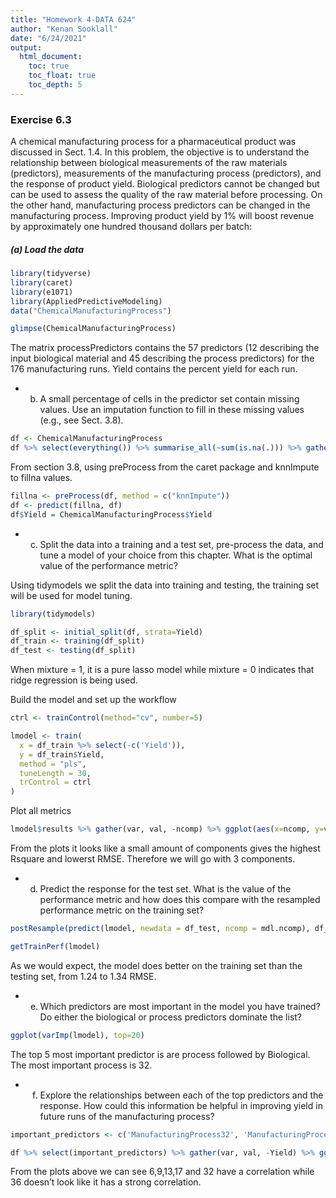 ```yaml
---
title: "Homework 4-DATA 624"
author: "Kenan Sooklall"
date: "6/24/2021"
output:
  html_document:
    toc: true
    toc_float: true
    toc_depth: 5
---
```


### Exercise 6.3

A chemical manufacturing process for a pharmaceutical product was discussed in Sect. 1.4. In this problem, the objective is to understand the relationship between biological measurements of the raw materials (predictors), measurements of the manufacturing process (predictors), and the response of product yield. Biological predictors cannot be changed but can be used to assess the quality of the raw material before processing. On the other hand, manufacturing process predictors can be changed in the manufacturing process. Improving product yield by 1% will boost revenue by approximately one hundred thousand dollars per batch:

##### (a) Load the data

```r
library(tidyverse)
library(caret)
library(e1071)
library(AppliedPredictiveModeling)
data("ChemicalManufacturingProcess")

glimpse(ChemicalManufacturingProcess)
```

The matrix processPredictors contains the 57 predictors (12 describing the input biological material and 45 describing the process predictors) for the 176 manufacturing runs. Yield contains the percent yield for each run.

 - b. A small percentage of cells in the predictor set contain missing values. Use an imputation function to fill in these missing values (e.g., see Sect. 3.8).

```r
df <- ChemicalManufacturingProcess
df %>% select(everything()) %>% summarise_all(~sum(is.na(.))) %>% gather(var, val) %>% filter(val > 0) %>% ggplot(aes(x=var, y=val)) + geom_col() + coord_flip()
```

From section 3.8, using preProcess from the caret package and knnImpute to fillna values.

```r
fillna <- preProcess(df, method = c("knnImpute"))
df <- predict(fillna, df)
df$Yield = ChemicalManufacturingProcess$Yield
```

 - c. Split the data into a training and a test set, pre-process the data, and tune a model of your choice from this chapter. What is the optimal value of the performance metric?
 
 Using tidymodels we split the data into training and testing, the training set will be used for model tuning.

```r
library(tidymodels)

df_split <- initial_split(df, strata=Yield)
df_train <- training(df_split)
df_test <- testing(df_split)
```

 When mixture = 1, it is a pure lasso model while mixture = 0 indicates that ridge regression is being used.

Build the model and set up the workflow

```r
ctrl <- trainControl(method="cv", number=5)

lmodel <- train(
  x = df_train %>% select(-c('Yield')),
  y = df_train$Yield,
  method = "pls",
  tuneLength = 30,
  trControl = ctrl
)
```

Plot all metrics

```r
lmodel$results %>% gather(var, val, -ncomp) %>% ggplot(aes(x=ncomp, y=val)) + geom_line() + facet_wrap(~var, scales='free')
```

From the plots it looks like a small amount of components gives the highest Rsquare and lowerst RMSE. Therefore we will go with 3 components.

 - d. Predict the response for the test set. What is the value of the performance metric and how does this compare with the resampled performance metric on the training set?

```r
postResample(predict(lmodel, newdata = df_test, ncomp = mdl.ncomp), df_test$Yield)
```

```r
getTrainPerf(lmodel)
```

As we would expect, the model does better on the training set than the testing set, from 1.24 to 1.34 RMSE.

 - e. Which predictors are most important in the model you have trained? Do either the biological or process predictors dominate the list?
 
```r
ggplot(varImp(lmodel), top=20)
```
 
 The top 5 most important predictor is are process followed by Biological. The most important process is 32.
 
  - f. Explore the relationships between each of the top predictors and the response. How could this information be helpful in improving yield in future runs of the manufacturing process?
  
```r
important_predictors <- c('ManufacturingProcess32', 'ManufacturingProcess09', 'ManufacturingProcess13', 'ManufacturingProcess36', 'ManufacturingProcess17', 'ManufacturingProcess06', 'Yield')

df %>% select(important_predictors) %>% gather(var, val, -Yield) %>% ggplot(aes(x=val, y=Yield)) + geom_point() + facet_wrap(~var)
```
  
From the plots above we can see 6,9,13,17 and 32 have a correlation while 36 doesn't look like it has a strong correlation.
  